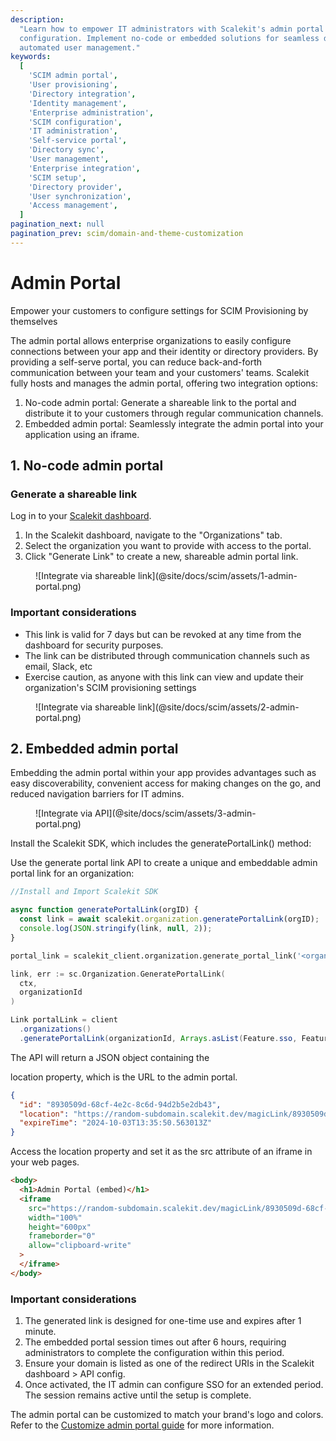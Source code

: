 ```yaml
---
description:
  "Learn how to empower IT administrators with Scalekit's admin portal for SCIM Provisioning
  configuration. Implement no-code or embedded solutions for seamless directory integration and
  automated user management."
keywords:
  [
    'SCIM admin portal',
    'User provisioning',
    'Directory integration',
    'Identity management',
    'Enterprise administration',
    'SCIM configuration',
    'IT administration',
    'Self-service portal',
    'Directory sync',
    'User management',
    'Enterprise integration',
    'SCIM setup',
    'Directory provider',
    'User synchronization',
    'Access management',
  ]
pagination_next: null
pagination_prev: scim/domain-and-theme-customization
---
```



# Admin Portal

<Subtitle>
  Empower your customers to configure settings for SCIM Provisioning by themselves
</Subtitle>

The admin portal allows enterprise organizations to easily configure connections between your app
and their identity or directory providers. By providing a self-serve portal, you can reduce
back-and-forth communication between your team and your customers' teams. Scalekit fully hosts and
manages the admin portal, offering two integration options:

1. No-code admin portal: Generate a shareable link to the portal and distribute it to your customers
   through regular communication channels.
2. Embedded admin portal: Seamlessly integrate the admin portal into your application using an
   iframe.

## 1. No-code admin portal

### Generate a shareable link

Log in to your [Scalekit dashboard](https://app.scalekit.com/).

1. In the Scalekit dashboard, navigate to the "Organizations" tab.
2. Select the organization you want to provide with access to the portal.
3. Click "Generate Link" to create a new, shareable admin portal link.

<figure>![Integrate via shareable link](@site/docs/scim/assets/1-admin-portal.png)</figure>

### Important considerations

- This link is valid for 7 days but can be revoked at any time from the dashboard for security
  purposes.
- The link can be distributed through communication channels such as email, Slack, etc
- Exercise caution, as anyone with this link can view and update their organization's SCIM
  provisioning settings

<figure>![Integrate via shareable link](@site/docs/scim/assets/2-admin-portal.png)</figure>

## 2. Embedded admin portal

Embedding the admin portal within your app provides advantages such as easy discoverability,
convenient access for making changes on the go, and reduced navigation barriers for IT admins.

<figure>![Integrate via API](@site/docs/scim/assets/3-admin-portal.png)</figure>

Install the Scalekit SDK, which includes the <SimpleCode>generatePortalLink()</SimpleCode> method:

Use the generate portal link API to create a unique and embeddable admin portal link for an
organization:

<CodeWithHeader title="Generate portal link">

<Tabs groupId="tech-stack" queryString>
<TabItem value="nodejs" label="Node.js">

```javascript showLineNumbers
//Install and Import Scalekit SDK

async function generatePortalLink(orgID) {
  const link = await scalekit.organization.generatePortalLink(orgID);
  console.log(JSON.stringify(link, null, 2));
}
```

</TabItem>

<TabItem value="python" label="Python">

```python
portal_link = scalekit_client.organization.generate_portal_link('<organization_id>')
```

</TabItem>

<TabItem value="go" label="Go">

```go
link, err := sc.Organization.GeneratePortalLink(
  ctx,
  organizationId
)
```

</TabItem>

<TabItem value="java" label="Java">

```java
Link portalLink = client
  .organizations()
  .generatePortalLink(organizationId, Arrays.asList(Feature.sso, Feature.dir_sync));

```

</TabItem>
</Tabs>
</CodeWithHeader>

The API will return a JSON object containing the

<SimpleCode>location</SimpleCode> property, which is the URL to the admin portal.

<CodeWithHeader title="Generate portal link (response object)">

```json
{
  "id": "8930509d-68cf-4e2c-8c6d-94d2b5e2db43",
  "location": "https://random-subdomain.scalekit.dev/magicLink/8930509d-68cf-4e2c-8c6d-94d2b5e2db43",
  "expireTime": "2024-10-03T13:35:50.563013Z"
}
```

</CodeWithHeader>

Access the <SimpleCode>location</SimpleCode> property and set it as the <SimpleCode>src</SimpleCode>
attribute of an iframe in your web pages.

<CodeWithHeader title="Embed admin portal in an iframe">

```html
<body>
  <h1>Admin Portal (embed)</h1>
  <iframe
    src="https://random-subdomain.scalekit.dev/magicLink/8930509d-68cf-4e2c-8c6d-94d2b5e2db43"
    width="100%"
    height="600px"
    frameborder="0"
    allow="clipboard-write"
  >
  </iframe>
</body>
```

</CodeWithHeader>

### Important considerations

1. The generated link is designed for one-time use and expires after 1 minute.
2. The embedded portal session times out after 6 hours, requiring administrators to complete the
   configuration within this period.
3. Ensure your domain is listed as one of the redirect URIs in the Scalekit dashboard > API config.
4. Once activated, the IT admin can configure SSO for an extended period. The session remains active
   until the setup is complete.

The admin portal can be customized to match your brand's logo and colors. Refer to the
[Customize admin portal guide](/scim/domain-and-theme-customization) for more information.
